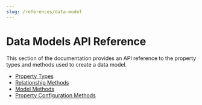 ```yaml
---
slug: /references/data-model
---
```



# Data Models API Reference

This section of the documentation provides an API reference to the property types and methods used to create a data model.

- [Property Types](../../dml/dml.Property_Types/page.mdx)
- [Relationship Methods](../../dml/dml.Relationship_Methods/page.mdx)
- [Model Methods](../../dml/dml.Model_Methods/page.mdx)
- [Property Configuration Methods](../../dml/dml.Property_Configuration_Methods/page.mdx)
